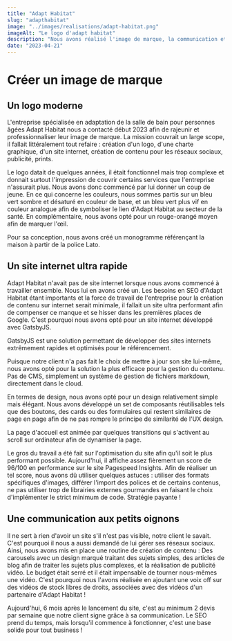 ```yaml
---
title: "Adapt Habitat"
slug: "adapthabitat"
image: "../images/realisations/adapt-habitat.png"
imageAlt: "Le logo d'adapt habitat"
description: "Nous avons réalisé l'image de marque, la communication et le site internet de l'entreprise Adapt Habitat."
date: "2023-04-21"
---
```


# Créer un image de marque

## Un logo moderne

L'entreprise spécialisée en adaptation de la salle de bain pour personnes âgées Adapt Habitat nous a contacté début 2023 afin de rajeunir et professionnaliser leur image de marque. La mission couvrait un large scope, il fallait littéralement tout refaire : création d'un logo, d'une charte graphique, d'un site internet, création de contenu pour les réseaux sociaux, publicité, prints.

Le logo datait de quelques années, il était fonctionnel mais trop complexe et donnait surtout l'impression de couvrir certains services que l'entreprise n'assurait plus. Nous avons donc commencé par lui donner un coup de jeune. En ce qui concerne les couleurs, nous sommes partis sur un bleu vert sombre et désaturé en couleur de base, et un bleu vert plus vif en couleur analogue afin de symboliser le lien d'Adapt Habitat au secteur de la santé. En complémentaire, nous avons opté pour un rouge-orangé moyen afin de marquer l'œil.

Pour sa conception, nous avons créé un monogramme référençant la maison à partir de la police Lato.

## Un site internet ultra rapide

Adapt Habitat n'avait pas de site internet lorsque nous avons commencé à travailler ensemble. Nous lui en avons créé un. Les besoins en SEO d'Adapt Habitat étant importants et la force de travail de l'entreprise pour la création de contenu sur internet serait minimale, il fallait un site ultra performant afin de compenser ce manque et se hisser dans les premières places de Google. C'est pourquoi nous avons opté pour un site internet développé avec GatsbyJS.

GatsbyJS est une solution permettant de développer des sites internets extrêmement rapides et optimisés pour le référencement.

Puisque notre client n'a pas fait le choix de mettre à jour son site lui-même, nous avons opté pour la solution la plus efficace pour la gestion du contenu. Pas de CMS, simplement un système de gestion de fichiers markdown, directement dans le cloud.

En termes de design, nous avons opté pour un design relativement simple mais élégant. Nous avons développé un set de composants réutilisables tels que des boutons, des cards ou des formulaires qui restent similaires de page en page afin de ne pas rompre le principe de similarité de l'UX design.

La page d'accueil est animée par quelques transitions qui s'activent au scroll sur ordinateur afin de dynamiser la page.

Le gros du travail a été fait sur l'optimisation du site afin qu'il soit le plus performant possible. Aujourd'hui, il affiche assez fièrement un score de 96/100 en performance sur le site Pagespeed Insights. Afin de réaliser un tel score, nous avons dû utiliser quelques astuces : utiliser des formats spécifiques d'images, différer l'import des polices et de certains contenus, ne pas utiliser trop de librairies externes gourmandes en faisant le choix d'implémenter le strict minimum de code. Stratégie payante !

## Une communication aux petits oignons

Il ne sert à rien d'avoir un site s'il n'est pas visible, notre client le savait. C'est pourquoi il nous a aussi demandé de lui gérer ses réseaux sociaux. Ainsi, nous avons mis en place une routine de création de contenu : Des carousels avec un design marqué traitant des sujets simples, des articles de blog afin de traiter les sujets plus complexes, et la réalisation de publicité vidéo. Le budget était serré et il était impensable de tourner nous-mêmes une vidéo. C'est pourquoi nous l'avons réalisée en ajoutant une voix off sur des vidéos de stock libres de droits, associées avec des vidéos d'un partenaire d'Adapt Habitat !

Aujourd'hui, 6 mois après le lancement du site, c'est au minimum 2 devis par semaine que notre client signe grâce à sa communication. Le SEO prend du temps, mais lorsqu'il commence à fonctionner, c'est une base solide pour tout business !
